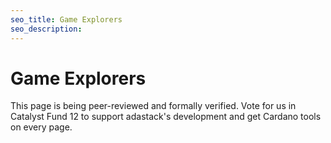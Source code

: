 ```yaml
---
seo_title: Game Explorers
seo_description:
---
```


# Game Explorers

This page is being peer-reviewed and formally verified. Vote for us in Catalyst Fund 12 to support adastack's development and get Cardano tools on every page.
